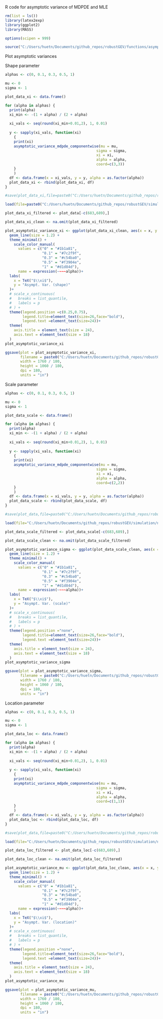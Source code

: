 R code for asymptotic variance of MDPDE and MLE

```r
rm(list = ls())
library(latex2exp)
library(ggplot2)
library(MASS)

options(scipen = 999)

source("C:/Users/huetn/Documents/github_repos/robustGEV/functions/asymptotic_variance.R")
```

Plot asymptotic variances

Shape parameter

```r

alphas <- c(0, 0.1, 0.3, 0.5, 1)

mu <- 0
sigma <- 1

plot_data_xi <- data.frame()

for (alpha in alphas) {
  print(alpha)
  xi_min <- -(1 + alpha) / (2 + alpha)
  
  xi_vals <- seq(round(xi_min+0.01,2), 1, 0.01)
  
  y <- sapply(xi_vals, function(xi)
    {
    print(xi)
    asymptotic_variance_mdpde_componentwise(mu = mu,
                                          sigma = sigma,
                                          xi = xi,
                                          alpha = alpha,
                                          coord=c(3,3))
    }
    )
  df <- data.frame(x = xi_vals, y = y, alpha = as.factor(alpha))
  plot_data_xi <- rbind(plot_data_xi, df)
}

```

```r
#save(plot_data_xi,file=paste0("C:/Users/huetn/Documents/github_repos/robustGEV/simulation/new_generated_datasets/df_asymptotic_variance_xi.RData"))

load(file=paste0("C:/Users/huetn/Documents/github_repos/robustGEV/simulation/new_generated_datasets/df_asymptotic_variance_xi.RData"))

plot_data_xi_filtered <- plot_data[-c(683,689),]

plot_data_xi_clean <- na.omit(plot_data_xi_filtered)
```

```r
plot_asymptotic_variance_xi <- ggplot(plot_data_xi_clean, aes(x = x, y = y, color = alpha)) +
  geom_line(size = 1.2) +
  theme_minimal() +
    scale_color_manual(
      values = c("0" = "#1b1a81",
                 "0.1" = "#7c2f9f",
                 "0.3" = "#c54ba0",
                 "0.5" = "#f3904e",
                 "1" = "#d1d84d"),
      name = expression(~~~~alpha))+
  labs(
    x = TeX("$\\xi$"),
    y = "Asympt. Var. (shape)"
  )+
  # scale_x_continuous(
  #   breaks = list_quantile,
  #   labels = p
  # ) +
  theme(legend.position =c(0.25,0.75),
        legend.title=element_text(size=26,face="bold"),
        legend.text =element_text(size=24))+
  theme(
    axis.title = element_text(size = 24),   
    axis.text = element_text(size = 18)
  )
plot_asymptotic_variance_xi
```

```r
ggsave(plot = plot_asymptotic_variance_xi,
       filename = paste0("C:/Users/huetn/Documents/github_repos/robustGEV/simulation/new_figures/asymptotic_variance_xi.png"),
       width = 1760 / 180,
       height = 1060 / 180,
       dpi = 180,
       units = "in")
```

Scale parameter

```r

alphas <- c(0, 0.1, 0.3, 0.5, 1)

mu <- 0
sigma <- 1

plot_data_scale <- data.frame()

for (alpha in alphas) {
  print(alpha)
  xi_min <- -(1 + alpha) / (2 + alpha)
  
  xi_vals <- seq(round(xi_min+0.01,2), 1, 0.01)
  
  y <- sapply(xi_vals, function(xi)
    {
    print(xi)
    asymptotic_variance_mdpde_componentwise(mu = mu,
                                          sigma = sigma,
                                          xi = xi,
                                          alpha = alpha,
                                          coord=c(2,2))
    }
    )
  df <- data.frame(x = xi_vals, y = y, alpha = as.factor(alpha))
  plot_data_scale <- rbind(plot_data_scale, df)
}

```

```r
#save(plot_data,file=paste0("C:/Users/huetn/Documents/github_repos/robustGEV/simulation/new_generated_datasets/df_asymptotic_variance_sigma.RData"))

load(file="C:/Users/huetn/Documents/github_repos/robustGEV/simulation/new_generated_datasets/df_asymptotic_variance_sigma.RData")

plot_data_scale_filtered <- plot_data_scale[-c(683,689),]

plot_data_scale_clean <- na.omit(plot_data_scale_filtered)
```

```r
plot_asymptotic_variance_sigma <- ggplot(plot_data_scale_clean, aes(x = x, y = y, color = alpha)) +
  geom_line(size = 1.2) +
  theme_minimal() +
    scale_color_manual(
      values = c("0" = "#1b1a81",
                 "0.1" = "#7c2f9f",
                 "0.3" = "#c54ba0",
                 "0.5" = "#f3904e",
                 "1" = "#d1d84d"),
      name = expression(~~~~alpha))+
  labs(
    x = TeX("$\\xi$"),
    y = "Asympt. Var. (scale)"
  )+
  # scale_x_continuous(
  #   breaks = list_quantile,
  #   labels = p
  # ) +
  theme(legend.position ="none",
        legend.title=element_text(size=26,face="bold"),
        legend.text =element_text(size=24))+
  theme(
    axis.title = element_text(size = 24),   
    axis.text = element_text(size = 18)
  )
plot_asymptotic_variance_sigma
```

```r
ggsave(plot = plot_asymptotic_variance_sigma,
       filename = paste0("C:/Users/huetn/Documents/github_repos/robustGEV/simulation/new_figures/asymptotic_variance_sigma.png"),
       width = 1760 / 180,
       height = 1060 / 180,
       dpi = 180,
       units = "in")
```

Location parameter

```r

alphas <- c(0, 0.1, 0.3, 0.5, 1)

mu <- 0
sigma <- 1

plot_data_loc <- data.frame()

for (alpha in alphas) {
  print(alpha)
  xi_min <- -(1 + alpha) / (2 + alpha)
  
  xi_vals <- seq(round(xi_min+0.01,2), 1, 0.01)
  
  y <- sapply(xi_vals, function(xi)
    {
    print(xi)
    asymptotic_variance_mdpde_componentwise(mu = mu,
                                          sigma = sigma,
                                          xi = xi,
                                          alpha = alpha,
                                          coord=c(1,1))
    }
    )
  df <- data.frame(x = xi_vals, y = y, alpha = as.factor(alpha))
  plot_data_loc <- rbind(plot_data_loc, df)
}

```

```r
#save(plot_data,file=paste0("C:/Users/huetn/Documents/github_repos/robustGEV/simulation/new_generated_datasets/df_asymptotic_variance_sigma.RData"))

load(file="C:/Users/huetn/Documents/github_repos/robustGEV/simulation/new_generated_datasets/df_asymptotic_variance_mu.RData")

plot_data_loc_filtered <- plot_data_loc[-c(683,689),]

plot_data_loc_clean <- na.omit(plot_data_loc_filtered)
```

```r
plot_asymptotic_variance_mu <- ggplot(plot_data_loc_clean, aes(x = x, y = y, color = alpha)) +
  geom_line(size = 1.2) +
  theme_minimal() +
    scale_color_manual(
      values = c("0" = "#1b1a81",
                 "0.1" = "#7c2f9f",
                 "0.3" = "#c54ba0",
                 "0.5" = "#f3904e",
                 "1" = "#d1d84d"),
      name = expression(~~~~alpha))+
  labs(
    x = TeX("$\\xi$"),
    y = "Asympt. Var. (location)"
  )+
  # scale_x_continuous(
  #   breaks = list_quantile,
  #   labels = p
  # ) +
  theme(legend.position ="none",
        legend.title=element_text(size=26,face="bold"),
        legend.text =element_text(size=24))+
  theme(
    axis.title = element_text(size = 24),   
    axis.text = element_text(size = 18)
  )
plot_asymptotic_variance_mu
```

```r
ggsave(plot = plot_asymptotic_variance_mu,
       filename = paste0("C:/Users/huetn/Documents/github_repos/robustGEV/simulation/new_figures/asymptotic_variance_mu.png"),
       width = 1760 / 180,
       height = 1060 / 180,
       dpi = 180,
       units = "in")
```